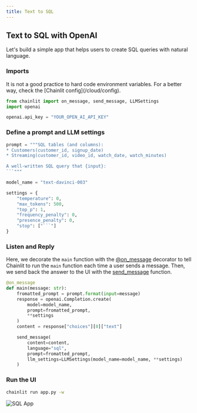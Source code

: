 ```yaml
---
title: Text to SQL
---
```


## Text to SQL with OpenAI

Let's build a simple app that helps users to create SQL queries with natural language.

### Imports

<Warning>
  It is not a good practice to hard code environment variables. For a better
  way, check the [Chainlit config](/cloud/config).
</Warning>

```python app.py
from chainlit import on_message, send_message, LLMSettings
import openai

openai.api_key = "YOUR_OPEN_AI_API_KEY"
```

### Define a prompt and LLM settings

````python app.py
prompt = """SQL tables (and columns):
* Customers(customer_id, signup_date)
* Streaming(customer_id, video_id, watch_date, watch_minutes)

A well-written SQL query that {input}:
```"""

model_name = "text-davinci-003"

settings = {
    "temperature": 0,
    "max_tokens": 500,
    "top_p": 1,
    "frequency_penalty": 0,
    "presence_penalty": 0,
    "stop": ["```"]
}
````

### Listen and Reply

Here, we decorate the `main` function with the [@on_message](api-reference/on-message) decorator to tell Chainlit to run the `main` function each time a user sends a message.
Then, we send back the answer to the UI with the [send_message](api-reference/send-message) function.

```python app.py
@on_message
def main(message: str):
    fromatted_prompt = prompt.format(input=message)
    response = openai.Completion.create(
        model=model_name,
        prompt=fromatted_prompt,
        **settings
    )
    content = response["choices"][0]["text"]

    send_message(
        content=content,
        language="sql",
        prompt=fromatted_prompt,
        llm_settings=LLMSettings(model_name=model_name, **settings)
    )
```

### Run the UI

```bash
chainlit run app.py -w
```

![SQL App](/images/sql-app.png)
